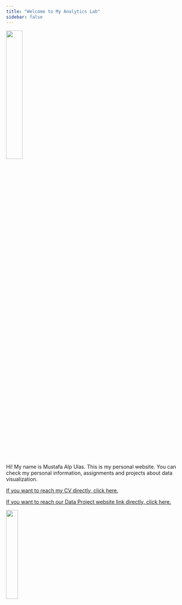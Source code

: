 ```yaml
---
title: "Welcome to My Analytics Lab"
sidebar: false 
---
```


![](docs/chill-guy.gif){width="30%"}

Hi! My name is Mustafa Alp Ulas. This is my personal website. You can check my personal information, assignments and projects about data visualization.

[If you want to reach my CV directly, click here.](docs/CV.pdf)

[If you want to reach our Data Project website link directly, click here.](https://emu-hacettepe-analytics.github.io/emu430-fall2024-team-nrg/)

![](docs/black-teacher.gif){width="25%"}
